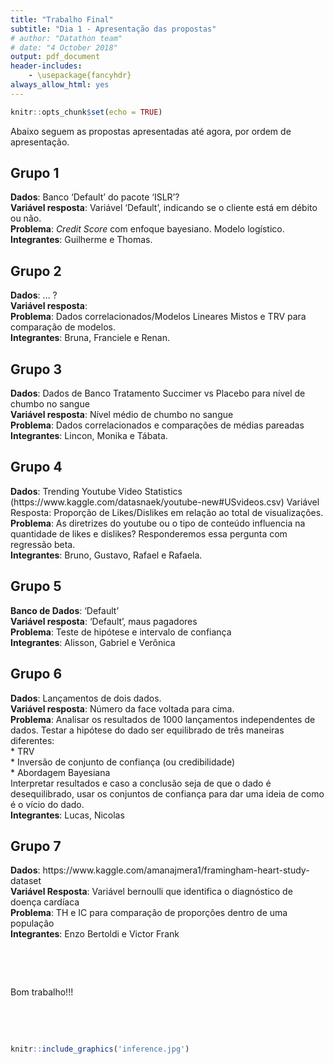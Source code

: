 ```yaml
---
title: "Trabalho Final"
subtitle: "Dia 1 - Apresentação das propostas"
# author: "Datathon team"
# date: "4 October 2018"
output: pdf_document
header-includes:
    - \usepackage{fancyhdr}
always_allow_html: yes
---
```

\addtolength{\headheight}{1.0cm} 
\pagestyle{fancyplain} 
\rhead{\includegraphics[height=1.5cm]{/cloud/project/aulas/Logo-40-anos-estatistica.png}}
\lhead{\includegraphics[height=1.5cm]{/cloud/project/aulas/logoIME60.jpg}}
\chead{UNIVERSIDADE FEDERAL DO RIO GRANDE DO SUL \\
INSTITUTO DE MATEM?TICA E ESTATÍSTICA \\
DEPARTAMENTO DE ESTATÍSTICA \\
\vspace{0.3cm}
MAT02026 - INFERÊNCIA B - 2019/1
}
\renewcommand{\headrulewidth}{0pt} 

```r
knitr::opts_chunk$set(echo = TRUE)
```

Abaixo seguem as propostas apresentadas até agora, por ordem de apresentação.

## Grupo 1
<!-- Nota 1.0 -->
**Dados**: Banco 'Default' do pacote 'ISLR'?   
**Variável resposta**: Variável 'Default', indicando se o cliente está em débito ou não.  
**Problema**: *Credit Score* com enfoque bayesiano. Modelo logístico.    
**Integrantes**: Guilherme e Thomas.


## Grupo 2 
<!-- Nota 1.0 -->
**Dados**: ... ?    
**Variável resposta**:   
**Problema**: Dados correlacionados/Modelos Lineares Mistos e TRV para comparação de modelos.  
**Integrantes**: Bruna, Franciele e Renan.    


## Grupo 3
<!-- 1.0 -->
**Dados**: Dados de Banco Tratamento Succimer vs Placebo para nível de chumbo no sangue  
**Variável resposta**: Nível médio de chumbo no sangue  
**Problema**: Dados correlacionados e comparações de médias pareadas  
**Integrantes**: Lincon, Monika e Tábata.


## Grupo 4
<!-- Nota 0.5 -->
**Dados**: Trending Youtube Video Statistics (https://www.kaggle.com/datasnaek/youtube-new#USvideos.csv)
Variável Resposta: Proporção de Likes/Dislikes em relação ao total de visualizações.
**Problema**: As diretrizes do youtube ou o tipo de conteúdo influencia na quantidade de likes e dislikes? Responderemos essa pergunta com regressão beta.  
**Integrantes**: Bruno, Gustavo, Rafael e Rafaela.


## Grupo 5
<!-- 0.5 -->
**Banco de Dados**: ‘Default’  
**Variável resposta**: ‘Default’, maus pagadores  
**Problema**: Teste de hipótese e intervalo de confiança  
**Integrantes**: Alisson, Gabriel e Verônica


## Grupo 6
<!-- Nota 1.0 -->
**Dados**: Lançamentos de dois dados.  
**Variável resposta**: Número da face voltada para cima.  
**Problema**: Analisar os resultados de 1000 lançamentos independentes de dados.
Testar a hipótese do dado ser equilibrado de três maneiras diferentes:  
* TRV  
* Inversão de conjunto de confiança (ou credibilidade)  
* Abordagem Bayesiana  
Interpretar resultados e caso a conclusão seja de que o dado é desequilibrado,
usar os conjuntos de confiança para dar uma ideia de como é o vício do dado.  
**Integrantes**: Lucas, Nicolas  


## Grupo 7
<!-- Nota 0.5 -->
**Dados**: https://www.kaggle.com/amanajmera1/framingham-heart-study-dataset  
**Variável Resposta**: Variável bernoulli que identifica o diagnóstico de doença cardíaca  
**Problema**: TH e IC para comparação de proporções dentro de uma população  
**Integrantes**: Enzo Bertoldi e Victor Frank

&nbsp;

&nbsp;

Bom trabalho!!!

&nbsp;

&nbsp;

```r
knitr::include_graphics('inference.jpg')
```
